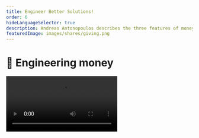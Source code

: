 ```yaml
---
title: Engineer Better Solutions!
order: 6
hideLanguageSelector: true
description: Andreas Antonopoulos describes the three features of money - store of value, unit of account, medium of exchange - making the point that we have moved from having to compromise based on what we find in the world around to an ability to engineer the medium itself to meet our preconceived needs, such as a universal ledger of transactions and who can guess what else.
featuredImage: images/shares/giving.png
---
```


# 💎 Engineering money

<Video src="https://www.youtube-nocookie.com/embed/MxIrc1rxhyI" />

This Andreas Antonopoulos talk goes into more detail about the critical features of money and 
what being able to engineer them really means. We consider it to be one of his more profound presentations.

We've covered the collectible story of money, the links it has to reciprocal altruism and 
the influence this has had on our evolution as a species, and the importance of closed loops of 
circulation and lowered transaction costs. We've looked at the alternative story of debt, the 
deep mythic and religious roots money and morality have in our human story, the link between 
physical currency and violence, and ancient virtual monies and global trade networks. We've looked at modern banking methods, the need for [credibly neutral](https://nakamoto.com/credible-neutrality/) currencies which can be programmed to respond in real time to the need for discipline or elasticity, and the importance of liquidity and the different prices of money to a truly global system. Now it's time to get down to engineering truly beneficial protocols for the creation and distribution of value.

## **How does this fit into Kernel?**

This has been chosen for Kernel, in particular, because it speaks directly to:

<Process>

**Value** and how we can use technology to engineer its creation and distribution.

What **money** as a protocol really means for engineers capable of writing economic code.

How we can rethink **incentives** now that we have overhauled the control architecture of money.

</Process>

## Brief

> "**Money is the killer app**. Money is the killer app because it is the foundational technology 
for all commerce and, as such, touches everything. In order to make all the stuff that is beyond 
money - the "blockchain" applications - work as neutral, open, decentralized platforms, we need 
to transact with a neutral, global, decentralized currency. You can't do the commerce, the trade, 
the identity, the land registry, the *everything else* without first having the foundation of a 
fundamentally new way of doing money which is open, borderless, decentralized, censorship-resistant and global."

Remember, what money-as-a-protocol really allows us to do is program incentives at scales never 
before possible. Yes, this means that there are all sorts of interesting high-level use cases 
to go after, but it also implies that the only way genuinely to do so is by thinking about the 
incentives which underpin whatever you want to build. 

> 💡 If you're not altering the incentive structure on which your society runs, you should 
probably just use a database.

One of our biggest problems is understanding the terms we use, and *money* is probably the 
most relevant example of this. In this course, we've described it as an abstraction to communicate value, as a language in its own right, and as a technology older than writing. 'Money' as such is not a definitional term, it's **a general classifier**. We can, at least, talk about its critical features, defined in terms of how we can engineer it: 

<Process>
    
Store of value

Medium of exchange

Unit of account. 

</Process>

"Money" describes things which exhibit some behaviour that allows us to use that thing for one or more of the above purposes. Most importantly, there is always a trade-off between the three. Gold is a great store of value, but a lousy medium of exchange. Visa is a great medium of exchange, but not really a unit of account, or a store of value (as it generally represents a form of debt). When you throw tokens on a blockchain into the mix, things become really confusing, and this is because we're using a descriptive term - "money" - without differentiating between its actual uses.

How do we decide which "things" satisfy the trade-off between these three critical features in 
the most optimal way? We consider: scarcity, portability, durability, fungibility, divisibility, 
acceptability and stability. In this context:

> "Metals aren't very good money, because they have some intrinsic value which is separate from 
the money it represents. Silver and gold can be traded independently for aesthetic reasons or 
other purposes. **This destroys its fundamental function as a medium of exchange.**"

It is a profound point, so pause here for a moment. Most people will tell you that intrinsic value is *required* to make money "money", but the truth is almost the exact opposite. Money is an abstraction which allows us to speak meaningfully about the value of different items otherwise unrelated. If the medium we use to express such transactional relationship has its own intrinsic value, it is not a very functional abstraction.

<Flash>

<Card>

Q: What are the three traditional features of money we can engineer?

A: Store of value, medium of exchange, and unit of account.

</Card>

<Card>

Q: Which feature is most effected by money which has its own intrinsic value, like gold?

A: Medium of exchange.

</Card>

</Flash>

### Changing the nature of control

> "Metals represented for humanity an era when we used the materials we found around us in the 
world and adapted them to the uses for which they fit [...] Human beings looked around at found 
objects in the world and asked 'How do we take these materials that we have and find suitable 
uses for them?' At this point, we were adapting nature to the uses that we had, but only in a 
peripheral way. Gradually, we became more intrusive in our adaptions and started *molding* 
nature to our needs. We began interacting with nature at a molecular level, turning wood into 
charcoal, or metal into alloys with unique properties better suited to our needs. Then came the 
ability to effect the atomic nature of materials: synthetic fertilizers, fabrics, and plastics 
etc. This is no longer about just finding materials and adapting them to our needs; it's about 
creating materials which fit uses we have *preconceived*. Today, we can effect the subatomic 
structure of things - manipulating nature at the nano scale to create carbon nanotubes etc. 
That is, we are not just manipulating the atomic behaviour of materials; we are giving them new 
physical properties.

> "We just did something similarly amazing to money. Until now, we have taken money as it exists 
in the world, accepted the trade-offs different kinds imply between the three critical features 
and used it as best we can. We accepted the compromise implicit in each type because we could 
not change its fundamental nature. Take paper money: great medium of exchange and unit of 
account; really terrible store of value because of its **control architecture** (don't tell 
your kids what inflation really does!). We adapt our uses to the material, and not the other 
way around. **Until now, because now - for the very first time - we can engineer the fundamental 
properties of money**."

Because the protocols for communicating value are now completely abstracted from the value which 
they communicate, we can create the properties we need, as opposed to adapting the ones implicit 
in any physical media. It's debatable whether this 'engineered money' has served as a good 
medium of exchange and unit of account so far. This is because these two features have as much 
to do with social contracts and the unit in which we choose to measure as they do with technical 
protocols. Andreas' argument is that we can use abstract monetary protocols which we can 
engineer to change gradually higher-order social contracts.

### New conversations

> "Now that we don't have to adapt to compromises, but can engineer trade-offs away, how about 
we invent some characteristics of money that have never existed before? For instance, our money 
is now also a universal ledger of transactions. A trackable, auditable ledger that can tell us 
where money has been and what is has been used for. Or not. Because we can tweak the privacy 
dial and say individuals should have privacy and governments should be accountable. **We can 
reset that societal conversation**."

Again, this final sentence may seem glib, but it's an important point. We can literally reset 
society-level conversations because there has been such a profound innovation in the media 
through which we communicate value. What powerful narrative will your work speak accountable, 
public truth to?

<Flash>

<Card>

Q: What feature of money which has never existed before does Andreas argue we have already engineered?

A: A universal ledger of transactions.

</Card>

</Flash>

> "One of the results of compromising with the forms of money we use is that it is very difficult 
to move between the choices you make: if you want to move between dollars and gold, it's not a 
trivial procedure. However, if you want to move from a fully digital, owned asset that is a 
perfect store of value, to a fully digital, owned asset that is a perfect medium of exchange; 
you can now do that. Instead of trade-offs, we can just trade. I can disaggregate the fundamental 
properties of money, on demand: even better, my wallet can do it for me, intelligently."

The technology of money, at base, has always been composed of a system of symbols that allows 
us to communicate value to one another. What is at issue with compromised versions is the 
**control architecture** required to navigate said compromises. Upending control architectures 
might sound like a good thing to do and, in principle, it is, but remember:

> "This morning someone said, 'Disrupt yourself!' Bullshit. Disruption isn't comfortable or 
easy. Disruption means losing your job; it means cannibalizing your profit centre; it means 
destroying your business. You don't do that to yourself! You act like Kodiak - invent digital 
photography in the 80's and then bury it and pretend that no-one knows, only to get upended by 
Nokia who shipped a billion cameras, and they're not even a camera company [...] Engineered 
money, built by a rag-tag crew of anarchists, cypherpunks and misfits who don't care about your 
business plan, or about being legitimized by regulators, is similar. These people have, for 
years now, being laying down on the ground **unassailable facts** faster than anyone can keep up 
with."

What makes one man's fact another's fiction? Arguably; interpretation. However, when you can 
engineer the linguistic protocol which communicates value between people, and create a common 
standard for interpretation - i.e. a language compiler which produces the same output whenever 
you feed it the same code - you get to what Andreas is talking about here: unassailable facts 
that do no rely on any control architecture. They are true by virtue of the language in which 
they are expressed, not because anyone in a position of authority said so.

<Flash>

<Card>

Q: We can create any number of new features with money that is a perfect abstraction. However, what engineering money is _really_ about is changing the \_\_\_\_\_\_\_ \_\_\_\_\_\_\_\_\_\_\_\_ which informs its creation and distribution.

A: control architecture.

</Card>

</Flash>

### Further References

One question we may ask, upon realising that we can now engineer money, is "what new features are worth engineering?" Andreas has helped us observe one: a universal ledger of transactions, which has already had a stark impact on how we imagine transactions, work and organisation more broadly. Is that all we need?

Kernel will suggest, over the next seven weeks, that we can consider at least one more critical feature as a part of our engineering efforts. Transactions, work and organisation are all about relationships and capabilities. Kernel asks, **"can we engineer money as a measure of care?"**. That is to say, 

> Can we create a culture where I am wealthy by virtue of what I care for, rather than what I control? Where wealth means “having enough to share” because who you are is already enough. Can we create environments where what I hold is made valuable because of the community to which it binds me?

Much like Niran Babalola in [Module 1](/learn/module-1/#week-1-firesides) we wish to reimagine [what welfare means](https://youtu.be/tV49vVMPsYo?t=346), and suggest that we can enact this practically by 

<Process>
    
Developing our capability to relate (both internally and with others), and 

<Link to="https://kortina.nyc/essays/principles-for-radical-tax-reform-and-a-universal-dividend/">
    Radical tax reform.
</Link>

</Process>

This is not to suggest that we financialize care, but rather that we figure out increasingly artistic ways of [incentivizing healthy relationships](https://so-far.online/a-new-circuit-reunion/) of many different kinds. What we seek to create is a more convivial society:

<List>

<Link to="https://theconvivialsociety.substack.com/p/the-paradox-of-control">

Resonance rather than control

</Link>

</List>